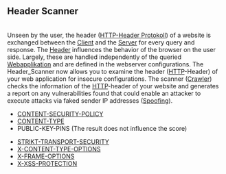 == Header Scanner ==
<br>

Unseen by the user, the header ([[Header|HTTP-Header Protokoll]]) of a website is exchanged between the [[Client]] and the [[Server]] for every query and response. The [[Header]] influences the behavior of the browser on the user side. Largely, these are handled independently of the queried [[Webanwendung|Webapplikation]] and are defined in the webserver configurations. The Header_Scanner now allows you to examine the header ([[HTTP]]-Header) of your web application for insecure configurations. The scanner ([[Crawler]]) checks the information of the [[HTTP]]-header of your website and generates a report on any vulnerabilities found that could enable an attacker to execute attacks via faked sender IP addresses ([[IP-Spoofing|Spoofing]]).<br>

*[[Content-Security-Policy-Vulnerability/EN|CONTENT-SECURITY-POLICY]]<br>
*[[Content-Type-Not-Correct/EN|CONTENT-TYPE]]<br>
* PUBLIC-KEY-PINS (The result does not influence the score)<br>
<!--[[Public-Key-Pins-Disabled/EN|PUBLIC-KEY-PINS]] (<span style="color:#c31622"><b>Achtung:</b></span> HPKP wird derzeit nicht überprüft)<br>-->
*[[No-Encryption-Found/EN|STRIKT-TRANSPORT-SECURITY]]<br>
*[[X-Content-Type-Options-Vulnerability/EN|X-CONTENT-TYPE-OPTIONS]]<br>
*[[X-Frame-Options-Vulnerability/EN|X-FRAME-OPTIONS]]<br>
*[[XSS-Vulnerability/EN|X-XSS-PROTECTION]]
